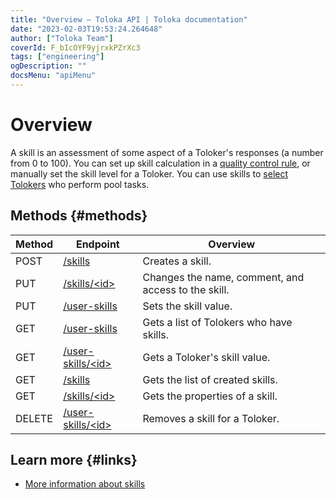 ```yaml
---
title: "Overview — Toloka API | Toloka documentation"
date: "2023-02-03T19:53:24.264648"
author: ["Toloka Team"]
coverId: F_bIcOYF9yjrxkPZrXc3
tags: ["engineering"]
ogDescription: ""
docsMenu: "apiMenu"
---
```


# Overview

A skill is an assessment of some aspect of a Toloker's responses (a number from 0 to 100). You can set up skill calculation in a [quality control rule](/docs-new/api/quality-control), or manually set the skill level for a Toloker. You can use skills to [select Tolokers](/docs-new/api/filter-skill) who perform pool tasks.

## Methods {#methods}

Method | Endpoint | Overview
----- | ----- | -----
POST | [/skills](/docs-new/api/create-skill) | Creates a skill.
PUT | [/skills/<id\>](/docs-new/api/edit-skill) | Changes the name, comment, and access to the skill.
PUT | [/user-skills](/docs-new/api/set-skill) | Sets the skill value.
GET | [/user-skills](/docs-new/api/get-user-skill-list) | Gets а list of Tolokers who have skills.
GET | [/user-skills/<id\>](/docs-new/api/get-user-skill) | Gets a Toloker's skill value.
GET | [/skills](/docs-new/api/get-skill-list) | Gets the list of created skills.
GET | [/skills/<id\>](/docs-new/api/get-skill) | Gets the properties of a skill.
DELETE | [/user-skills/<id\>](/docs-new/api/delete-skill) | Removes a skill for a Toloker.

## Learn more {#links}

- [More information about skills](https://toloka.ai/en/docs/guide/concepts/nav)
